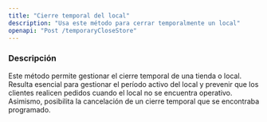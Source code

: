 ```yaml
---
title: "Cierre temporal del local"
description: "Usa este método para cerrar temporalmente un local"
openapi: "Post /temporaryCloseStore"
---
```


### Descripción

Este método permite gestionar el cierre temporal de una tienda o local. Resulta esencial para gestionar el período activo del local y prevenir que los clientes realicen pedidos cuando el local no se encuentra operativo. Asimismo, posibilita la cancelación de un cierre temporal que se encontraba programado.